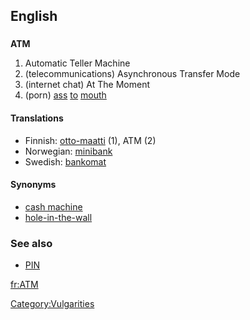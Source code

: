 ==English==
==={{initialism}}===
'''ATM'''

# Automatic Teller Machine
#(telecommunications) Asynchronous Transfer Mode
#(internet chat) At The Moment
#(porn) [[ass]] [[to]] [[mouth]]

====Translations====
*Finnish: [[otto-maatti]] (1), ATM (2)
*Norwegian: [[minibank]]
*Swedish: [[bankomat]]

====Synonyms====
*[[cash machine]]
*[[hole-in-the-wall]]
[[Category:Vulgarities]]

===See also===
*[[PIN]]

[[fr:ATM]]